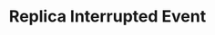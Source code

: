 ---
title: Replica Interrupted Event
openapi-schema: replica_interrupted
description: |
    This is an event broadcasted by Tavus.

    An utterance event is broadcasted by Tavus when the replica is interrupted by the user while it is speaking.
---